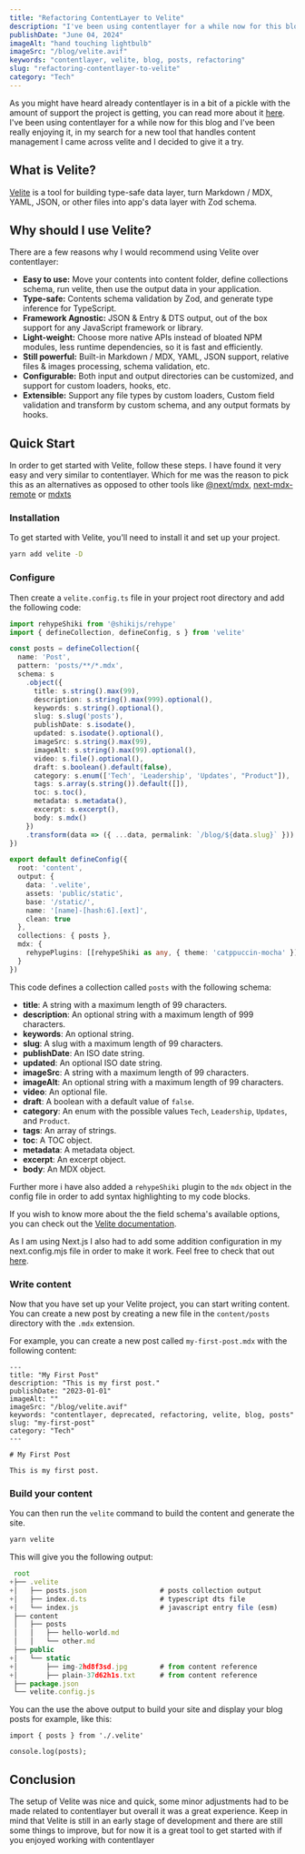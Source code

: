 ```yaml
---
title: "Refactoring ContentLayer to Velite"
description: "I've been using contentlayer for a while now for this blog and I've been really enjoying it, but it is time for a refactoring."
publishDate: "June 04, 2024"
imageAlt: "hand touching lightbulb"
imageSrc: "/blog/velite.avif"
keywords: "contentlayer, velite, blog, posts, refactoring"
slug: "refactoring-contentlayer-to-velite"
category: "Tech"
---
```


As you might have heard already contentlayer is in a bit of a pickle with the amount of support the project is getting, you can read more about it [here](https://github.com/contentlayerdev/contentlayer/issues/109).
I've been using contentlayer for a while now for this blog and I've been really enjoying it, in my search for a new tool that handles content management I came across velite and I decided to give it a try.

## What is Velite?

[Velite](https://velite.js.org/) is a tool for building type-safe data layer, turn Markdown / MDX, YAML, JSON, or other files into app's data layer with Zod schema.
## Why should I use Velite?

There are a few reasons why I would recommend using Velite over contentlayer:

- **Easy to use:** Move your contents into content folder, define collections schema, run velite, then use the output data in your application.
- **Type-safe:** Contents schema validation by Zod, and generate type inference for TypeScript.
- **Framework Agnostic:** JSON & Entry & DTS output, out of the box support for any JavaScript framework or library.
- **Light-weight:** Choose more native APIs instead of bloated NPM modules, less runtime dependencies, so it is fast and efficiently.
- **Still powerful:** Built-in Markdown / MDX, YAML, JSON support, relative files & images processing, schema validation, etc.
- **Configurable:** Both input and output directories can be customized, and support for custom loaders, hooks, etc.
- **Extensible:** Support any file types by custom loaders, Custom field validation and transform by custom schema, and any output formats by hooks.

## Quick Start

In order to get started with Velite, follow these steps. I have found it very easy and very similar to contentlayer.
Which for me was the reason to pick this as an alternatives as opposed to other tools like [@next/mdx](https://www.npmjs.com/package/@next/mdx), [next-mdx-remote](https://github.com/hashicorp/next-mdx-remote) or [mdxts](https://github.com/souporserious/mdxts/)

### Installation
To get started with Velite, you'll need to install it and set up your project.

```bash
yarn add velite -D
```

### Configure

Then create a `velite.config.ts` file in your project root directory and add the following code:

```ts
import rehypeShiki from '@shikijs/rehype'
import { defineCollection, defineConfig, s } from 'velite'

const posts = defineCollection({
  name: 'Post',
  pattern: 'posts/**/*.mdx',
  schema: s
    .object({
      title: s.string().max(99),
      description: s.string().max(999).optional(),
      keywords: s.string().optional(),
      slug: s.slug('posts'),
      publishDate: s.isodate(),
      updated: s.isodate().optional(),
      imageSrc: s.string().max(99),
      imageAlt: s.string().max(99).optional(),
      video: s.file().optional(),
      draft: s.boolean().default(false),
      category: s.enum(['Tech', 'Leadership', 'Updates', "Product"]), 
      tags: s.array(s.string()).default([]),
      toc: s.toc(),
      metadata: s.metadata(),
      excerpt: s.excerpt(),
      body: s.mdx()
    })
    .transform(data => ({ ...data, permalink: `/blog/${data.slug}` }))
})

export default defineConfig({
  root: 'content',
  output: {
    data: '.velite',
    assets: 'public/static',
    base: '/static/',
    name: '[name]-[hash:6].[ext]',
    clean: true
  },
  collections: { posts },
  mdx: {
    rehypePlugins: [[rehypeShiki as any, { theme: 'catppuccin-mocha' }]]
  }
})
```

This code defines a collection called `posts` with the following schema:

- **title**: A string with a maximum length of 99 characters.
- **description**: An optional string with a maximum length of 999 characters.
- **keywords**: An optional string.
- **slug**: A slug with a maximum length of 99 characters.
- **publishDate**: An ISO date string.
- **updated**: An optional ISO date string.
- **imageSrc**: A string with a maximum length of 99 characters.
- **imageAlt**: An optional string with a maximum length of 99 characters.
- **video**: An optional file.
- **draft**: A boolean with a default value of `false`.
- **category**: An enum with the possible values `Tech`, `Leadership`, `Updates`, and `Product`.
- **tags**: An array of strings.
- **toc**: A TOC object.
- **metadata**: A metadata object.
- **excerpt**: An excerpt object.
- **body**: An MDX object.

Further more i have also added a `rehypeShiki` plugin to the `mdx` object in the config file in order to add syntax highlighting to my code blocks.

If you wish to know more about the the field schema's available options, you can check out the [Velite documentation](https://velite.js.org/docs/schema).

As I am using Next.js I also had to add some addition configuration in my next.config.mjs file in order to make it work.
Feel free to check that out [here](https://velite.js.org/guide/with-nextjs).

### Write content

Now that you have set up your Velite project, you can start writing content.
You can create a new post by creating a new file in the `content/posts` directory with the `.mdx` extension.

For example, you can create a new post called `my-first-post.mdx` with the following content:

```mdx
---
title: "My First Post"
description: "This is my first post."
publishDate: "2023-01-01"
imageAlt: ""
imageSrc: "/blog/velite.avif"
keywords: "contentlayer, deprecated, refactoring, velite, blog, posts"
slug: "my-first-post"
category: "Tech"
---

# My First Post

This is my first post.
```

### Build your content

You can then run the `velite` command to build the content and generate the site.

```bash
yarn velite
```

This will give you the following output:

```js
 root
+├── .velite
+│   ├── posts.json                  # posts collection output
+│   ├── index.d.ts                  # typescript dts file
+│   └── index.js                    # javascript entry file (esm)
 ├── content
 │   ├── posts
 │   │   ├── hello-world.md
 │   │   └── other.md
 ├── public
+│   └── static
+│       ├── img-2hd8f3sd.jpg        # from content reference
+│       ├── plain-37d62h1s.txt      # from content reference
 ├── package.json
 └── velite.config.js
```

You can the use the above output to build your site and display your blog posts for example, like this:

```tsx
import { posts } from './.velite'

console.log(posts);
```

## Conclusion

The setup of Velite was nice and quick, some minor adjustments had to be made related to contentlayer but overall it was a great experience.
Keep in mind that Velite is still in an early stage of development and there are still some things to improve, but for now it is a great tool to get started with if you enjoyed working with contentlayer